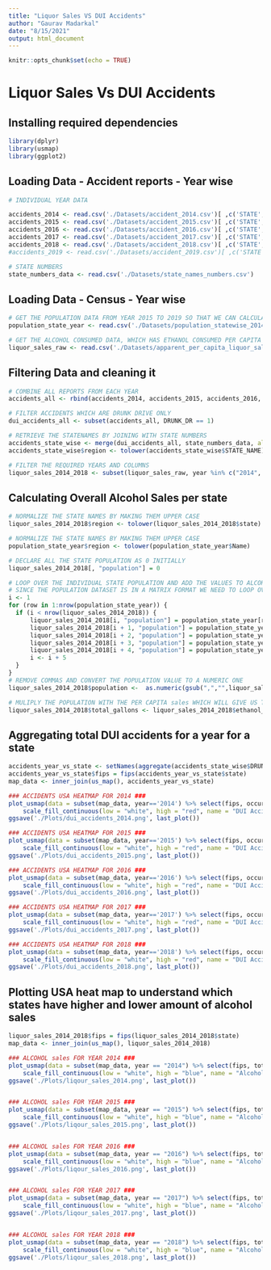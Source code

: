 ```yaml
---
title: "Liquor Sales VS DUI Accidents"
author: "Gaurav Madarkal"
date: "8/15/2021"
output: html_document
---
```


```r
knitr::opts_chunk$set(echo = TRUE)
```

# Liquor Sales Vs DUI Accidents

## Installing required dependencies

```r
library(dplyr)
library(usmap)
library(ggplot2)
```

## Loading Data - Accident reports - Year wise

```r

# INDIVIDUAL YEAR DATA

accidents_2014 <- read.csv('./Datasets/accident_2014.csv')[ ,c('STATE', 'YEAR', 'DRUNK_DR')]
accidents_2015 <- read.csv('./Datasets/accident_2015.csv')[ ,c('STATE', 'YEAR', 'DRUNK_DR')]
accidents_2016 <- read.csv('./Datasets/accident_2016.csv')[ ,c('STATE', 'YEAR', 'DRUNK_DR')]
accidents_2017 <- read.csv('./Datasets/accident_2017.csv')[ ,c('STATE', 'YEAR', 'DRUNK_DR')]
accidents_2018 <- read.csv('./Datasets/accident_2018.csv')[ ,c('STATE', 'YEAR', 'DRUNK_DR')]
#accidents_2019 <- read.csv('./Datasets/accident_2019.csv')[ ,c('STATE', 'YEAR', 'DRUNK_DR')]

# STATE NUMBERS
state_numbers_data <- read.csv('./Datasets/state_names_numbers.csv')

```

## Loading Data - Census - Year wise

```r

# GET THE POPULATION DATA FROM YEAR 2015 TO 2019 SO THAT WE CAN CALCULATE THE GALLONS ON ALCOHOL CONSUMED/SOLD STATE WISE
population_state_year <- read.csv('./Datasets/population_statewise_2014-2018.csv', check.names = FALSE)[, c("Name", "2014", "2015", '2016', "2017", "2018")]

# GET THE ALCOHOL CONSUMED DATA, WHICH HAS ETHANOL CONSUMED PER CAPITA
liquor_sales_raw <- read.csv('./Datasets/apparent_per_capita_liquor_sales_1977_2018.csv')

```

## Filtering Data and cleaning it

```r

# COMBINE ALL REPORTS FROM EACH YEAR
accidents_all <- rbind(accidents_2014, accidents_2015, accidents_2016, accidents_2017, accidents_2018)

# FILTER ACCIDENTS WHICH ARE DRUNK DRIVE ONLY
dui_accidents_all <- subset(accidents_all, DRUNK_DR == 1)

# RETRIEVE THE STATENAMES BY JOINING WITH STATE NUMBERS
accidents_state_wise <- merge(dui_accidents_all, state_numbers_data, all.x = FALSE, all.y = FALSE)
accidents_state_wise$region <- tolower(accidents_state_wise$STATE_NAME)

# FILTER THE REQUIRED YEARS AND COLUMNS
liquor_sales_2014_2018 <- subset(liquor_sales_raw, year %in% c("2014", "2015", "2016", "2017", "2018"))[, c('state', 'year', 'ethanol_all_drinks_gallons_per_capita')]
```

## Calculating Overall Alcohol Sales per state

```r
# NORMALIZE THE STATE NAMES BY MAKING THEM UPPER CASE
liquor_sales_2014_2018$region <- tolower(liquor_sales_2014_2018$state)

# NORMALIZE THE STATE NAMES BY MAKING THEM UPPER CASE
population_state_year$region <- tolower(population_state_year$Name)

# DECLARE ALL THE STATE POPULATION AS 0 INITIALLY
liquor_sales_2014_2018[, "population"] = 0

# LOOP OVER THE INDIVIDUAL STATE POPULATION AND ADD THE VALUES TO ALCOHOL SALES DATA SET
# SINCE THE POPULATION DATASET IS IN A MATRIX FORMAT WE NEED TO LOOP OVER EACH ENTRY AND CANNOT AUTOMATICALLY JOIN
i <- 1
for (row in 1:nrow(population_state_year)) {
  if (i < nrow(liquor_sales_2014_2018)) {
      liquor_sales_2014_2018[i, "population"] = population_state_year[row, "2018"]
      liquor_sales_2014_2018[i + 1, "population"] = population_state_year[row, "2017"]
      liquor_sales_2014_2018[i + 2, "population"] = population_state_year[row, "2016"]
      liquor_sales_2014_2018[i + 3, "population"] = population_state_year[row, "2015"]
      liquor_sales_2014_2018[i + 4, "population"] = population_state_year[row, "2014"]
      i <- i + 5
  }
}
# REMOVE COMMAS AND CONVERT THE POPULATION VALUE TO A NUMERIC ONE
liquor_sales_2014_2018$population <-  as.numeric(gsub(",","",liquor_sales_2014_2018$population))

# MULIPLY THE POPULATION WITH THE PER CAPITA sales WHICH WILL GIVE US THE TOTAL GALLONS A STATE CONSUMED IN THAT YEAR
liquor_sales_2014_2018$total_gallons <- liquor_sales_2014_2018$ethanol_all_drinks_gallons_per_capita * liquor_sales_2014_2018$population
```

## Aggregating total DUI accidents for a year for a state

```r

accidents_year_vs_state <- setNames(aggregate(accidents_state_wise$DRUNK_DR, by=list(state=accidents_state_wise$STATE_NAME, year=accidents_state_wise$YEAR), FUN=sum), c("state", "year", "occurences"))
accidents_year_vs_state$fips = fips(accidents_year_vs_state$state)
map_data <- inner_join(us_map(), accidents_year_vs_state)

### ACCIDENTS USA HEATMAP FOR 2014 ###
plot_usmap(data = subset(map_data, year=='2014') %>% select(fips, occurences), values="occurences", labels = TRUE) + 
    scale_fill_continuous(low = "white", high = "red", name = "DUI Accidents 2014", label = scales::comma)
ggsave('./Plots/dui_accidents_2014.png', last_plot())

### ACCIDENTS USA HEATMAP FOR 2015 ###
plot_usmap(data = subset(map_data, year=='2015') %>% select(fips, occurences), values="occurences", labels = TRUE) + 
    scale_fill_continuous(low = "white", high = "red", name = "DUI Accidents 2015", label = scales::comma)
ggsave('./Plots/dui_accidents_2015.png', last_plot())

### ACCIDENTS USA HEATMAP FOR 2016 ###
plot_usmap(data = subset(map_data, year=='2016') %>% select(fips, occurences), values="occurences", labels = TRUE) + 
    scale_fill_continuous(low = "white", high = "red", name = "DUI Accidents 2016", label = scales::comma)
ggsave('./Plots/dui_accidents_2016.png', last_plot())

### ACCIDENTS USA HEATMAP FOR 2017 ###
plot_usmap(data = subset(map_data, year=='2017') %>% select(fips, occurences), values="occurences", labels = TRUE) + 
    scale_fill_continuous(low = "white", high = "red", name = "DUI Accidents 2017", label = scales::comma)
ggsave('./Plots/dui_accidents_2017.png', last_plot())

### ACCIDENTS USA HEATMAP FOR 2018 ###
plot_usmap(data = subset(map_data, year=='2018') %>% select(fips, occurences), values="occurences", labels = TRUE) + 
    scale_fill_continuous(low = "white", high = "red", name = "DUI Accidents 2018", label = scales::comma)
ggsave('./Plots/dui_accidents_2018.png', last_plot())
```

## Plotting USA heat map to understand which states have higher and lower amount of alcohol sales

```r

liquor_sales_2014_2018$fips = fips(liquor_sales_2014_2018$state)
map_data <- inner_join(us_map(), liquor_sales_2014_2018)

### ALCOHOL sales FOR YEAR 2014 ###
plot_usmap(data = subset(map_data, year == "2014") %>% select(fips, total_gallons), values="total_gallons", labels = TRUE) + 
    scale_fill_continuous(low = "white", high = "blue", name = "Alcohol sales 2014", label = scales::comma)
ggsave('./Plots/liqour_sales_2014.png', last_plot())


### ALCOHOL sales FOR YEAR 2015 ###
plot_usmap(data = subset(map_data, year == "2015") %>% select(fips, total_gallons), values="total_gallons", labels = TRUE) + 
    scale_fill_continuous(low = "white", high = "blue", name = "Alcohol sales 2015", label = scales::comma)
ggsave('./Plots/liqour_sales_2015.png', last_plot())


### ALCOHOL sales FOR YEAR 2016 ###
plot_usmap(data = subset(map_data, year == "2016") %>% select(fips, total_gallons), values="total_gallons", labels = TRUE) + 
    scale_fill_continuous(low = "white", high = "blue", name = "Alcohol sales 2016", label = scales::comma)
ggsave('./Plots/liqour_sales_2016.png', last_plot())


### ALCOHOL sales FOR YEAR 2017 ###
plot_usmap(data = subset(map_data, year == "2017") %>% select(fips, total_gallons), values="total_gallons", labels = TRUE) + 
    scale_fill_continuous(low = "white", high = "blue", name = "Alcohol sales 2017", label = scales::comma)
ggsave('./Plots/liqour_sales_2017.png', last_plot())


### ALCOHOL sales FOR YEAR 2018 ###
plot_usmap(data = subset(map_data, year == "2018") %>% select(fips, total_gallons), values="total_gallons", labels = TRUE) + 
    scale_fill_continuous(low = "white", high = "blue", name = "Alcohol sales 2018", label = scales::comma)
ggsave('./Plots/liqour_sales_2018.png', last_plot())

```
